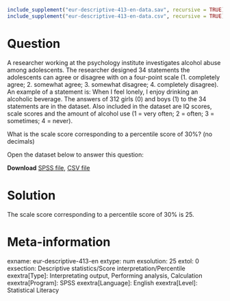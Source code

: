 ```r
include_supplement("eur-descriptive-413-en-data.sav", recursive = TRUE)
include_supplement("eur-descriptive-413-en-data.csv", recursive = TRUE)
```

Question
========
A researcher working at the psychology institute investigates alcohol abuse among adolescents. The researcher designed 34 statements the adolescents can agree or disagree with on a four-point scale (1. completely agree; 2. somewhat agree; 3. somewhat disagree; 4. completely disagree). An example of a statement is: When I feel lonely, I enjoy drinking an alcoholic beverage. The answers of 312 girls (0) and boys (1) to the 34 statements are in the dataset. Also included in the dataset are IQ scores, scale scores and the amount of alcohol use (1 = very often; 2 = often; 3 = sometimes; 4 = never).

What is the scale score corresponding to a percentile score of 30%? (no decimals)

Open the dataset below to answer this question:

**Download** [SPSS file](eur-descriptive-413-en-data.sav), [CSV file](eur-descriptive-413-en-data.csv)


Solution
========
The scale score corresponding to a percentile score of 30% is 25.


Meta-information
================
exname: eur-descriptive-413-en
extype: num
exsolution: 25
extol: 0
exsection: Descriptive statistics/Score interpretation/Percentile
exextra[Type]: Interpretating output, Performing analysis, Calculation
exextra[Program]: SPSS
exextra[Language]: English
exextra[Level]: Statistical Literacy
